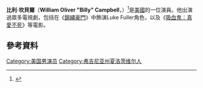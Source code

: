 {{Infobox person
| name = Billy Campbell
| image = Billy Campbell 2013 (cropped).jpg
|caption=
| birth_name = William Oliver Campbell
| birth_date = {{birth date and age|1959|7|7}}
| birth_place = 美國[[夏律第鎮|夏律第鎮]]
| occupation = 演員
| years_active = 1981–現在
| domesticpartner = 
| homepage =
| academyawards =
| emmyawards =
| spouse =
}}
'''比利·坎貝爾'''（'''William Oliver "Billy" Campbell'''，{{bd|1959年|7月7日}}）<ref>{{cite web|url=http://www.filmreference.com/film/50/Bill-Campbell.html|title=Bill Campbell Biography (1959-)|access-date=2016-05-02|archive-date=2018-07-30|archive-url=https://web.archive.org/web/20180730021338/http://www.filmreference.com/film/50/Bill-Campbell.html|dead-url=no}}</ref>是[[美國|美國]]的一位演員。他出演過眾多電視劇，包括在《[[錦繡豪門|錦繡豪門]]》中飾演Luke Fuller角色，以及《[[吸血鬼：真愛不死|吸血鬼：真愛不死]]》等電影。

==參考資料==
{{reflist}}

[[Category:美国男演员|Category:美国男演员]]
[[Category:弗吉尼亚州夏洛茨维尔人|Category:弗吉尼亚州夏洛茨维尔人]]